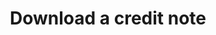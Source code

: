 ---
openapi: "POST /credit_notes/{lago_id}/download"
authMethod: "bearer"
title: "Download a credit note"
---
